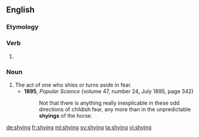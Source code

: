 ==English==

===Etymology===
{{suffix|shy|ing}}

===Verb===
{{en-verb form}}

# {{present participle of|shy}}

===Noun===
{{en-noun}}

# The act of one who shies or turns aside in fear.
#* '''1895''', ''Popular Science'' (volume 47, number 24, July 1895, page 342)
#*: Not that there is anything really inexplicable in these odd directions of childish fear, any more than in the unpredictable '''shyings''' of the horse.

[[de:shying]]
[[fr:shying]]
[[ml:shying]]
[[sv:shying]]
[[ta:shying]]
[[vi:shying]]